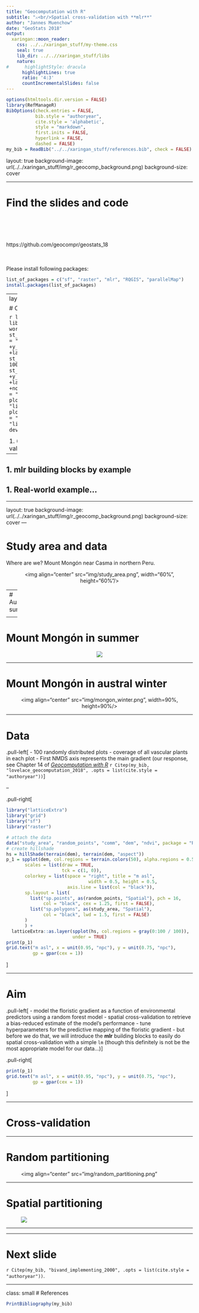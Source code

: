 ```yaml
---
title: "Geocomputation with R"
subtitle: "⚔<br/>Spatial cross-validation with **mlr**"
author: "Jannes Muenchow"
date: "GeoStats 2018"
output:
  xaringan::moon_reader:
    css: ../../xaringan_stuff/my-theme.css
    seal: true
    lib_dir: ../..//xaringan_stuff/libs
    nature:
#      highlightStyle: dracula
      highlightLines: true
      ratio: '4:3'
      countIncrementalSlides: false
---
```


```r
options(htmltools.dir.version = FALSE)
library(RefManageR)
BibOptions(check.entries = FALSE, 
           bib.style = "authoryear", 
           cite.style = 'alphabetic', 
           style = "markdown",
           first.inits = FALSE,
           hyperlink = FALSE, 
           dashed = FALSE)
my_bib = ReadBib("../../xaringan_stuff/references.bib", check = FALSE)
```


layout: true
background-image: url(../../xaringan_stuff/img/r_geocomp_background.png)
background-size: cover

---

# Find the slides and code
<br>
<br>
<br>
<br>
https://github.com/geocompr/geostats_18

<br>
<br>
Please install following packages:
```r
list_of_packages = c("sf", "raster", "mlr", "RQGIS", "parallelMap")
install.packages(list_of_packages)
```


---
layout: false

# Contents of the tutorial

```r
library(sf)
library(spData)
world_laea = st_transform(world, 
                          crs = "+proj=laea +x_0=0 +y_0=0 +lon_0=-77 +lat_0=39")
gr = st_graticule(ndiscr = 1000) %>%
  st_transform("+proj=laea +y_0=0 +lon_0=-77 +lat_0=39 +ellps=WGS84 +no_defs")
png(filename = "pres/img/globe.png")
plot(gr$geometry, col = "lightgray", lwd = 3)
plot(world_laea$geom, bg = "white", col = "lightgray", add = TRUE)
dev.off()
```

<figure>
<img align="right" src="../../xaringan_stuff/img/globe.png" width = "60%", height = "60%"/>
</figure>


1. (Spatial) cross-validation
--

1. **mlr** building blocks by example
--

1. Real-world example...
--

---

layout: true
background-image: url(../../xaringan_stuff/img/r_geocomp_background.png)
background-size: cover
---

# Study area and data

Where are we? Mount Mongón near Casma in northern Peru.
<center>
<figure>
<img align="center" src="img/study_area.png", width="60%", height="60%"/>
</figure>
</center>
---
# Austral summer

<center>
<figure>
<img align="center" src="img/desert_near_mongon.png", width="100%", height="100%"/>
</figure>
</center>
---

# Mount Mongón in summer

<center>
<figure>
<img align="center" src="img/mongon_summer.png"/>
</figure>
</center>

---

# Mount Mongón in austral winter

<center>
<figure>
<img align="center" src="img/mongon_winter.png", width=90%, height=90%/>
</figure>
</center>
---

# Data

.pull-left[
- 100 randomly distributed plots
- coverage of all vascular plants in each plot
- First NMDS axis represents the main gradient (our response, see Chapter 14 of [*Geocomputation with R*](https://geocompr.robinlovelace.net/) `r Citep(my_bib, "lovelace_geocomputation_2018", .opts = list(cite.style = "authoryear"))`
]

--

.pull-right[
```r
library("latticeExtra")
library("grid")
library("sf")
library("raster")

# attach the data
data("study_area", "random_points", "comm", "dem", "ndvi", package = "RQGIS")
# create hillshade
hs = hillShade(terrain(dem), terrain(dem, "aspect"))
p_1 = spplot(dem, col.regions = terrain.colors(50), alpha.regions = 0.5,
       scales = list(draw = TRUE,
                     tck = c(1, 0)),
       colorkey = list(space = "right", title = "m asl",
                               width = 0.5, height = 0.5,
                       axis.line = list(col = "black")),
       sp.layout = list(
         list("sp.points", as(random_points, "Spatial"), pch = 16,
              col = "black", cex = 1.25, first = FALSE),
         list("sp.polygons", as(study_area, "Spatial"), 
              col = "black", lwd = 1.5, first = FALSE)
       )
       ) + 
  latticeExtra::as.layer(spplot(hs, col.regions = gray(0:100 / 100)), 
                         under = TRUE)
print(p_1)
grid.text("m asl", x = unit(0.95, "npc"), y = unit(0.75, "npc"), 
          gp = gpar(cex = 1))
```
]

---

# Aim

.pull-left[
- model the floristic gradient as a function of environmental predictors using a random forest model
- spatial cross-validation to retrieve a bias-reduced estimate of the model's performance
- tune hyperparameters for the predictive mapping of the floristic gradient
- but before we do that, we will introduce the **mlr** building blocks to easily do spatial cross-validation with a simple `lm` (though this definitely is not be the most appropriate model for our data...)
]

.pull-right[
```r
print(p_1)
grid.text("m asl", x = unit(0.95, "npc"), y = unit(0.75, "npc"), 
          gp = gpar(cex = 1))
```
]


---

# Cross-validation

---

# Random partitioning

<figure>
<img align="center" src="img/random_partitioning.png"
</figure>

---

# Spatial partitioning


<figure>
<img align="center" src="img/spatial_partitioning.png">
</figure>


---




---

# Next slide

`r Citep(my_bib, "bivand_implementing_2000", .opts = list(cite.style = "authoryear"))`.



---

class: small
# References

```r
PrintBibliography(my_bib)
```

